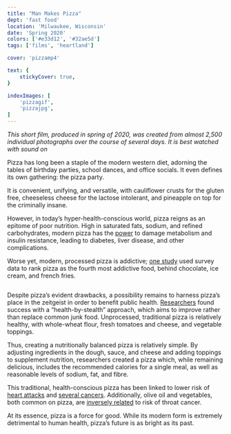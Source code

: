 ```yaml
---
title: "Man Makes Pizza"
dept: 'fast food'
location: 'Milwaukee, Wisconsin'
date: 'Spring 2020'
colors: ['#e33d12', '#32ae5d']
tags: ['films', 'heartland']

cover: 'pizzamp4'

text: {
    stickyCover: true,
}

indexImages: [
    'pizzagif',
    'pizzajpg',
]
---
```



_This short film, produced in spring of 2020, was created from almost 2,500 individual photographs over the course of several days. It is best watched with sound on_

Pizza has long been a staple of the modern western diet, adorning the tables of birthday parties, school dances, and office socials. It even defines its own gathering: the pizza party.

It is convenient, unifying, and versatile, with cauliflower crusts for the gluten free, cheeseless cheese for the lactose intolerant, and pineapple on top for the criminally insane.

However, in today’s hyper-health-conscious world, pizza reigns as an epitome of poor nutrition. High in saturated fats, sodium, and refined carbohydrates, modern pizza has the [power](https://doi.org/10.1172/JCI89444) to damage metabolism and insulin resistance, leading to diabetes, liver disease, and other complications.

Worse yet, modern, processed pizza is addictive; [one study](https://doi.org/10.1371/journal.pone.0117959) used survey data to rank pizza as the fourth most addictive food, behind chocolate, ice cream, and french fries.

<Img imgKey="pizzajpg" mobileOnly />

Despite pizza’s evident drawbacks, a possibility remains to harness pizza’s place in the zeitgeist in order to benefit public health. [Researchers](https://doi.org/10.1017/S1368980013002814) found success with a “health-by-stealth” approach, which aims to improve rather than replace common junk food. Unprocessed, traditional pizza is relatively healthy, with whole-wheat flour, fresh tomatoes and cheese, and vegetable toppings.

Thus, creating a nutritionally balanced pizza is relatively simple. By adjusting ingredients in the dough, sauce, and cheese and adding toppings to supplement nutrition, researchers created a pizza which, while remaining delicious, includes the recommended calories for a single meal, as well as reasonable levels of sodium, fat, and fibre.

This traditional, health-conscious pizza has been linked to lower risk of [heart attacks](https://doi.org/10.1038/sj.ejcn.1601997) and [several cancers](https://doi.org/10.1002/ijc.11382). Additionally, olive oil and vegetables, both common on pizza, are [inversely related](https://doi.org/10.1038/sj.bjc.6690400) to risk of throat cancer.

At its essence, pizza is a force for good. While its modern form is extremely detrimental to human health, pizza’s future is as bright as its past. 